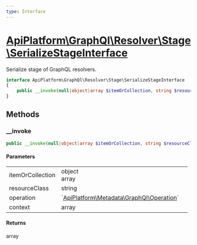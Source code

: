 ```yaml
---
type: Interface
---
```


# [ApiPlatform\GraphQl\Resolver\Stage\SerializeStageInterface](/docs/v3.2/reference/GraphQl/Resolver/Stage/SerializeStageInterface)

Serialize stage of GraphQL resolvers.


```php
interface ApiPlatform\GraphQl\Resolver\Stage\SerializeStageInterface
{
    public __invoke(null|object|array $itemOrCollection, string $resourceClass, `<a href="/docs/v3.2/reference/Metadata/GraphQl/Operation">ApiPlatform\Metadata\GraphQl\Operation</a>` $operation, array $context): array
}
```
## Methods

### __invoke



```php
public __invoke(null|object|array $itemOrCollection, string $resourceClass, `<a href="/docs/v3.2/reference/Metadata/GraphQl/Operation">ApiPlatform\Metadata\GraphQl\Operation</a>` $operation, array $context): array
```

#### Parameters

<table><tbody>
<tr><td>itemOrCollection</td><td>object<br />array</td><td></td></tr><tr><td>resourceClass</td><td>string</td><td></td></tr><tr><td>operation</td><td>`<a href="/docs/v3.2/reference/Metadata/GraphQl/Operation">ApiPlatform\Metadata\GraphQl\Operation</a>`</td><td></td></tr><tr><td>context</td><td>array</td><td></td></tr>
</tbody>
</table>

#### Returns

array

